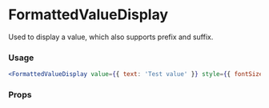 
# FormattedValueDisplay

Used to display a value, which also supports prefix and suffix.

### Usage

```jsx
<FormattedValueDisplay value={{ text: 'Test value' }} style={{ fontSize: 12 }} />
```

### Props

<Props of={FormattedValueDisplay} />
